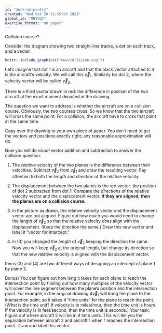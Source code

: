 ```yaml
---
id: "duck-do-pantry"
created: "Wed Oct 20 11:55:54 2021"
global_id: "MBTGQt"
exercise_format: "on paper"
---
```


Collision course?

Consider the diagram showing two straight-line tracks, a dot on each track, and a vector.

```r
knitr::include_graphics(("www/collision.png"))
```

Let's imagine that dot 1 is an aircraft and that the black vector attached to it is the aircraft's velocity. We will call this $\vec{v}_1$, Similarly for dot 2, where the velocity vector will be called $\vec{v}_2$. 

There is a third vector drawn in red: the difference in position of the two aircraft at the exact moment depicted in the drawing.

The question we want to address is whether the aircraft are on a collision course.  Obviously, the two courses cross. So we know that the two aircraft will cross the same point. For a collision, the aircraft have to cross that point at the same time. 

Copy over the drawing to your own piece of paper. You don't need to get the vectors and positions exactly right; any reasonable approximation will do.

Now you will do *visual* vector addition and subtraction to answer the collision question.

1) The *relative* velocity of the two planes is the difference between their velocities. Subtract $\vec{v}_2$ from $\vec{v}_1$ and draw the resulting vector. Pay attention to both the *length* and *direction* of the relative velocity.

2) The displacement between the two planes is the red vector: the position of dot 2 subtracted from dot 1. Compare the *directions* of the relative velocity vector and the displacement vector. **If they are aligned, then the planes are on a collision course.**

3) In the picture as drawn, the relative velocity vector and the displacement vector are not aligned. Figure out how much you would need to change the length of $\vec{v}_2$ so that the relative velocity *does* align with the displacement. (Keep the direction the same.) Draw this new vector and label it "vector for intercept."

4) In (3) you changed the *length* of $\vec{v}_2$ keeping the direction the same. Now you will keep $\vec{v}_2$ at the original length, but change its direction so that the new relative velocity is aligned with the displacement vector.

Items (3) and (4) are two different ways of designing an intercept of plane 1 by plane 2.

Bonus) You can figure out how long it takes for each plane to reach the intersection point by finding out how many multiples of the velocity vector will cover the line segment between the plane's position and the intersection point. For example, in the original drawing $4 \vec{v}_1$ will bring the plane to the intersection point, so it takes 4 "time units" for the plane to reach the point. (What is the time unit? If velocity is in miles/hour, then the time unit is hours. If the velocity is in feet/second, then the time unit is seconds.) Your task: Figure out where aircraft 2 will be in 4 time units. This will tell you the separation between aircraft 2 and aircraft 1 when 1 reaches the intersection point. Draw and label this vector.


